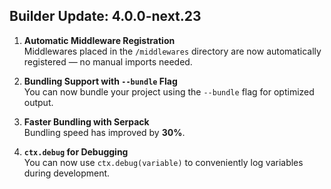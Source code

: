 ## Builder Update: 4.0.0-next.23

1. **Automatic Middleware Registration**  
   Middlewares placed in the `/middlewares` directory are now automatically registered — no manual imports needed.

2. **Bundling Support with `--bundle` Flag**  
   You can now bundle your project using the `--bundle` flag for optimized output.

3. **Faster Bundling with Serpack**  
   Bundling speed has improved by **30%**.

4. **`ctx.debug` for Debugging**  
   You can now use `ctx.debug(variable)` to conveniently log variables during development.
